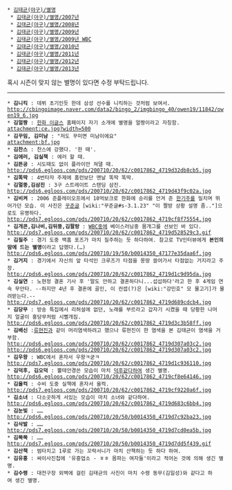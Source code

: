  * [[김태균(야구)/별명]]
  * [[김태균(야구)/별명/2007년]]
  * [[김태균(야구)/별명/2008년]]
  * [[김태균(야구)/별명/2009년]]
  * [[김태균(야구)/별명/2009년 WBC]]
  * [[김태균(야구)/별명/2010년]]
  * [[김태균(야구)/별명/2011년]]
  * [[김태균(야구)/별명/2012년]]
  * [[김태균(야구)/별명/2013년]]

혹시 시즌이 맞지 않는 별명이 있다면 수정 부탁드립니다.

----
 * '''김니킥''' : 데뷔 초기인듯 한데 삼성 선수를 니킥하는 것처럼 보여서.
 http://cbingoimage.naver.com/data2/bingo_2/imgbingo_40/owen19/11842/owen19_6.jpg
 * '''김얼짱''' : [[한화 이글스]] 홈페이지 자기 소개에 별명을 얼짱이라고 자칭함. 
 attachment:ce.jpg?width=500
 * '''김꾸밈, 김미남''' : "저도 꾸미면 미남이에요"
 attachment:bf.jpg
 * '''김찬스''' : 찬스에 강했다. '한 때'.
 * '''김에러, 김실책''' : 에러 할 때.
 * '''김뜬공''' : 시도때도 없이 플라이만 쳐댈 때.
 http://pds6.egloos.com/pds/200710/20/62/c0017862_4719d32db8cb5.jpg
 * '''김똑딱''' : 4번타자 주제에 홈런보단 맨날 똑딱 똑딱.
 * '''김멀뚱,김삼진''' : 3구 스트레이트 스탠딩 삼진.
 http://pds6.egloos.com/pds/200710/20/62/c0017862_4719d43f9c02a.jpg
 * '''김비켜''' : 2006 준플레이오프에서 10억보크로 한화에 승리를 안겨 준 [[한기주]]를 밀치며 뛰어가던 모습. 이 사진은 [[꾸준글]] [wiki:"꾸준글#s-3.1.23" "이 짤방 상황 설명 좀.."]으로도 유명하다.
 http://pds7.egloos.com/pds/200710/20/62/c0017862_4719cf8f75554.jpg
 * '''김개콘,김나비,김뒤뚱,김팔랑''' : [[WBC]]중에 베이스러닝중 몸개그를 선보인 바 있다.
 http://pds7.egloos.com/pds/200710/20/62/c0017862_4719d528529c3.gif
 * '''김질주''' : 경기 도중 백홈 포즈가 마치 질주하는 듯 하다하여. 참고로 TV인터뷰에게 '''본인의 맘에 드는 별명'''이라고 답했다.(…)
 http://pds6.egloos.com/pds/200710/19/50/b0014350_47177e35daa6f.jpg
 * '''김거지''' : 경기에서 자신의 앞 타석인 크루즈가 타점을 몽땅 쓸어가서 타점없는 거지라고 주장.
 http://pds6.egloos.com/pds/200710/20/62/c0017862_4719d1c9d95da.jpg
 * '''김실연''' : 노현정 결혼 기사 후 '말도 안하고 결혼하다니...섭섭하다'라고 한 후 4게임 연속 무안타. --하지만 4년 후 결혼에 골인, 이 컨셉(?)은 [wiki:"강민호" 모 물고기]가 물려받는다.--
 http://pds7.egloos.com/pds/200710/20/62/c0017862_4719d689cdcb4.jpg
 * '''김당무''' : 방송 특집에서 리허설에 없던, 노래를 부르라고 갑자기 시켰을 때 당황한 나머지 얼굴이 홍당무처럼 시뻘개짐.
 http://pds6.egloos.com/pds/200710/20/62/c0017862_4719d3c3b58ff.jpg
 * '''김배신''' :[[류현진]]과 같이 머리염색하려고 했으나 류현진이 한 염색을 본 김태균이 염색을 거부함.
 http://pds6.egloos.com/pds/200710/20/62/c0017862_4719d307a03c2.jpg
 http://pds6.egloos.com/pds/200710/20/62/c0017862_4719d307a03c2.jpg
 * '''김우왕''' : WBC에서 혼자서 우왕ㅋ굳ㅋ
 http://pds7.egloos.com/pds/200710/20/62/c0017862_4719d1c936110.jpg
 * '''김덕후, 김오덕''' : 뿔테안경쓴 모습이 마치 [[덕후]]같다하여 생긴 별명.
 http://pds6.egloos.com/pds/200710/20/62/c0017862_4719cf8e64146.jpg
 * '''김울컥''' : 수비 도중 실책에 혼자서 울컥.
 http://pds7.egloos.com/pds/200710/20/62/c0017862_4719cf9220a6f.jpg
 * '''김소녀''' : 다소곳하게 서있는 모습이 마치 소녀와 같다하여. 
 http://pds6.egloos.com/pds/200710/20/62/c0017862_4719d683c6bb4.jpg
 * '''김눈빛''' : ……
 http://pds6.egloos.com/pds/200710/20/50/b0014350_4719d7c92ba23.jpg
 * '''김삭발''' : ……
 http://pds7.egloos.com/pds/200710/20/50/b0014350_4719d7cd0ea5b.jpg
 * '''김쭉쭉''' : ……
 http://pds7.egloos.com/pds/200710/20/50/b0014350_4719d7dd5f439.gif
 * '''김산책''' : 범타치고 1루로 가는 꼬락서니가 마치 산책하는 듯 하다 하여.
 * '''김유흥''' : 싸이사진첩에 '유흥업소 - ㅎㅎ 몸파는 여자들'이라고 적어논 것에 의해 생긴 별명.
 * '''김수령''' : 대전구장 외벽에 걸린 김태균의 사진이 마치 수령 동무(김일성)와 같다고 하여 생긴 별명.
